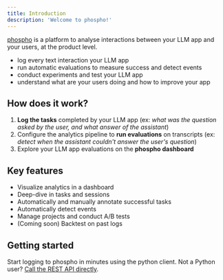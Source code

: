 ```yaml
---
title: Introduction
description: 'Welcome to phospho!'
---
```


[phospho](https://phospho.ai/) is a platform to analyse interactions between your LLM app and your users, at the product level.

- log every text interaction your LLM app
- run automatic evaluations to measure success and detect events
- conduct experiments and test your LLM app
- understand what are your users doing and how to improve your app

## How does it work?

1. **Log the tasks** completed by your LLM app (ex: _what was the question asked by the user, and what answer of the assistant_)
2. Configure the analytics pipeline to **run evaluations** on transcripts (ex: _detect when the assistant couldn't answer the user's question_)
3. Explore your LLM app evaluations on the **phospho dashboard** 

## Key features

- Visualize analytics in a dashboard
- Deep-dive in tasks and sessions
- Automatically and manually annotate successful tasks 
- Automatically detect events
- Manage projects and conduct A/B tests
- (Coming soon) Backtest on past logs

## Getting started

Start logging to phospho in minutes using the python client. Not a Python user? [Call the REST API directly](/api). 